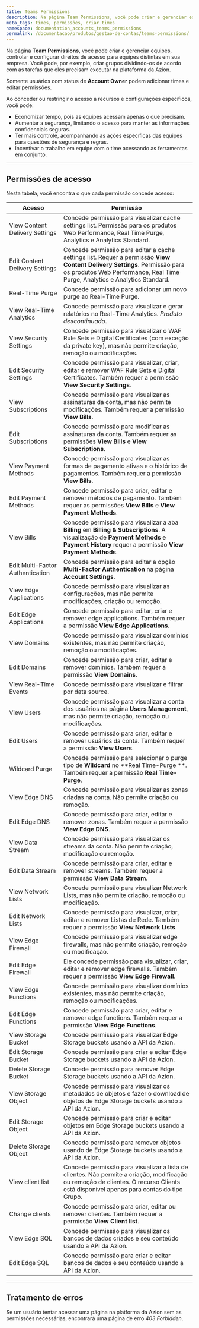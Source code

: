 ```yaml
---
title: Teams Permissions
description: Na página Team Permissions, você pode criar e gerenciar equipes, controlar e configurar direitos de acesso para equipes distintas em sua empresa.
meta_tags: times, permissões, criar times
namespace: documentation_accounts_teams_permissions
permalink: /documentacao/produtos/gestao-de-contas/teams-permissions/
---
```


Na página **Team Permissions**, você pode criar e gerenciar equipes, controlar e configurar direitos de acesso para equipes distintas em sua empresa. Você pode, por exemplo, criar grupos dividindo-os de acordo com as tarefas que eles precisam executar na plataforma da Azion.

Somente usuários com status de **Account Owner** podem adicionar times e editar permissões.

Ao conceder ou restringir o acesso a recursos e configurações específicos, você pode:

- Economizar tempo, pois as equipes acessam apenas o que precisam.
- Aumentar a segurança, limitando o acesso para manter as informações confidenciais seguras.
- Ter mais controle, acompanhando as ações específicas das equipes para questões de segurança e regras.
- Incentivar o trabalho em equipe com o time acessando as ferramentas em conjunto.

---

## Permissões de acesso

Nesta tabela, você encontra o que cada permissão concede acesso:

| Acesso | Permissão |
| ---------------------------------- | --------------------------------------------------------------------------------------------------------------------------------------------------------------------- |
| View Content Delivery Settings | Concede permissão para visualizar cache settings list. Permissão para os produtos Web Performance, Real Time Purge, Analytics e Analytics Standard. |
| Edit Content Delivery Settings | Concede permissão para editar a cache settings list. Requer a permissão **View Content Delivery Settings**. Permissão para os produtos Web Performance, Real Time Purge, Analytics e Analytics Standard.|
| Real-Time Purge | Concede permissão para adicionar um novo purge ao Real-Time Purge. |
| View Real-Time Analytics | Concede permissão para visualizar e gerar relatórios no Real-Time Analytics. *Produto descontinuado*. |
| View Security Settings | Concede permissão para visualizar o WAF Rule Sets e Digital Certificates (com exceção da private key), mas não permite criação, remoção ou modificações. |
| Edit Security Settings | Concede permissão para visualizar, criar, editar e remover WAF Rule Sets e Digital Certificates. Também requer a permissão **View Security Settings**. |
| View Subscriptions | Concede permissão para visualizar as assinaturas da conta, mas não permite modificações. Também requer a permissão **View Bills**. |
| Edit Subscriptions | Concede permissão para modificar as assinaturas da conta. Também requer as permissões **View Bills** e **View Subscriptions**. |
| View Payment Methods | Concede permissão para visualizar as formas de pagamento ativas e o histórico de pagamentos. Também requer a permissão **View Bills**. |
| Edit Payment Methods | Concede permissão para criar, editar e remover métodos de pagamento. Também requer as permissões **View Bills** e **View Payment Methods**. |
| View Bills | Concede permissão para visualizar a aba **Billing** em **Billing & Subscriptions**. A visualização de **Payment Methods** e **Payment History** requer a permissão **View Payment Methods**. |
| Edit Multi-Factor Authentication | Concede permissão para editar a opção **Multi-Factor Authentication** na página **Account Settings**. |
| View Edge Applications | Concede permissão para visualizar as configurações, mas não permite modificações, criação ou remoção. |
| Edit Edge Applications | Concede permissão para editar, criar e remover edge applications. Também requer a permissão **View Edge Applications**. |
| View Domains | Concede permissão para visualizar domínios existentes, mas não permite criação, remoção ou modificações. |
| Edit Domains | Concede permissão para criar, editar e remover domínios. Também requer a permissão **View Domains**. |
| View Real-Time Events | Concede permissão para visualizar e filtrar por data source. |
| View Users | Concede permissão para visualizar a conta dos usuários na página **Users Management**, mas não permite criação, remoção ou modificações. |
| Edit Users | Concede permissão para criar, editar e remover usuários da conta. Também requer a permissão **View Users**. |
| Wildcard Purge | Concede permissão para selecionar o purge tipo de **Wildcard** no **Real Time-Purge **. Também requer a permissão **Real Time-Purge**. |
| View Edge DNS | Concede permissão para visualizar as zonas criadas na conta. Não permite criação ou remoção. |
| Edit Edge DNS | Concede permissão para criar, editar e remover zonas. Também requer a permissão **View Edge DNS**. |
| View Data Stream | Concede permissão para visualizar os streams da conta. Não permite criação, modificação ou remoção. |
| Edit Data Stream | Concede permissão para criar, editar e remover streams. Também requer a permissão **View Data Stream**. |
| View Network Lists | Concede permissão para visualizar Network Lists, mas não permite criação, remoção ou modificação. |
| Edit Network Lists | Concede permissão para visualizar, criar, editar e remover Listas de Rede. Também requer a permissão **View Network Lists**. |
| View Edge Firewall | Concede permissão para visualizar edge firewalls, mas não permite criação, remoção ou modificação. |
| Edit Edge Firewall | Ele concede permissão para visualizar, criar, editar e remover edge firewalls. Também requer a permissão **View Edge Firewall**. |
| View Edge Functions | Concede permissão para visualizar domínios existentes, mas não permite criação, remoção ou modificações. |
| Edit Edge Functions | Concede permissão para criar, editar e remover edge functions. Também requer a permissão **View Edge Functions**. |
| View Storage Bucket | Concede permissão para visualizar Edge Storage buckets usando a API da Azion. |
| Edit Storage Bucket  | Concede permissão para criar e editar Edge Storage buckets usando a API da Azion. |
| Delete Storage Bucket | Concede permissão para remover Edge Storage buckets usando a API da Azion. |
| View Storage Object | Concede permissão para visualizar os metadados de objetos e fazer o download de objetos de Edge Storage buckets usando a API da Azion. |
| Edit Storage Object | Concede permissão para criar e editar objetos em Edge Storage buckets usando a API da Azion. |
| Delete Storage Object | Concede permissão para remover objetos usando de Edge Storage buckets usando a API da Azion. |
| View client list | Concede permissão para visualizar a lista de clientes. Não permite a criação, modificação ou remoção de clientes. O recurso Clients está disponível apenas para contas do tipo Grupo. |
| Change clients | Concede permissão para criar, editar ou remover clientes. Também requer a permissão **View Client list**. |
| View Edge SQL | Concede permissão para visualizar os bancos de dados criados e seu conteúdo usando a API da Azion. |
| Edit Edge SQL | Concede permissão para criar e editar bancos de dados e seu conteúdo usando a API da Azion. |

---

## Tratamento de erros

Se um usuário tentar acessar uma página na platforma da Azion sem as permissões necessárias, encontrará uma página de erro *403 Forbidden*.